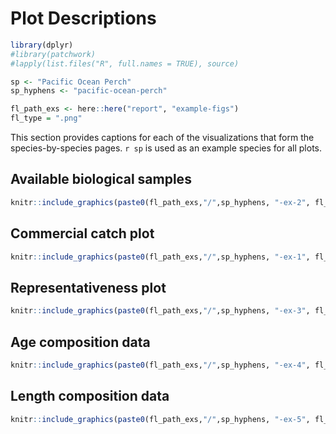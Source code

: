 \clearpage

# Plot Descriptions {#sec:plot-descriptions}

```r

library(dplyr)
#library(patchwork)
#lapply(list.files("R", full.names = TRUE), source)

sp <- "Pacific Ocean Perch"
sp_hyphens <- "pacific-ocean-perch"

fl_path_exs <- here::here("report", "example-figs")
fl_type = ".png"

```

This section provides captions for each of the visualizations that form the species-by-species pages.
`r sp` is used as an example species for all plots.


## Available biological samples {#sec:bio-samples}

```r

knitr::include_graphics(paste0(fl_path_exs,"/",sp_hyphens, "-ex-2", fl_type))

```

\clearpage

## Commercial catch plot

```r

knitr::include_graphics(paste0(fl_path_exs,"/",sp_hyphens, "-ex-1", fl_type))

```

\clearpage

## Representativeness plot

```r

knitr::include_graphics(paste0(fl_path_exs,"/",sp_hyphens, "-ex-3", fl_type))

```


\clearpage

## Age composition data

```r

knitr::include_graphics(paste0(fl_path_exs,"/",sp_hyphens, "-ex-4", fl_type))

```

\clearpage

## Length composition data

```r

knitr::include_graphics(paste0(fl_path_exs,"/",sp_hyphens, "-ex-5", fl_type))
  
```

\clearpage

